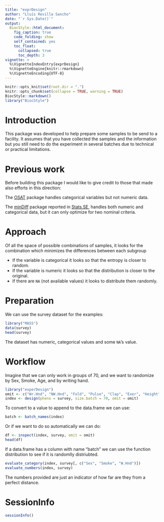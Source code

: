 ```yaml
---
title: "exprDesign"
author: "Lluís Revilla Sancho"
date: "`r Sys.Date()`"
output:
  BiocStyle::html_document:
    fig_caption: true
    code_folding: show
    self_contained: yes
    toc_float:
      collapsed: true
      toc_depth: 3
vignette: >
  %\VignetteIndexEntry{exprDesign}
  %\VignetteEngine{knitr::rmarkdown}
  %\VignetteEncoding{UTF-8}
---
```


```r
knitr::opts_knit$set(root.dir = ".")
knitr::opts_chunk$set(collapse = TRUE, warning = TRUE)
BiocStyle::markdown()
library("BiocStyle")
```

# Introduction

This package was developed to help prepare some samples to be send to a 
facility. It assumes that you have collected the samples and the information 
but you still need to do the experiment in several batches due to technical or 
practical limitations. 


# Previous work

Before building this package I would like to give credit to those that made 
also efforts in this direction:

The [OSAT](https://bioconductor.org/packages/OSAT/) package handles categorical 
variables but not numeric data.

The [minDiff](https://github.com/m-Py/minDiff) package reported in [Stats.SE](https://stats.stackexchange.com/a/326015/105234), handles both 
numeric and categorical data, but it can only optimize for two nominal criteria.


# Approach

Of all the space of possible combinations of samples, it looks for the
combination which minimizes the differences between each subgroup

 - If the variable is categorical it looks so that the entropy is closer to random.
 - If the variable is numeric it looks so that the distribution is closer to the original.
 - If there are `NA` (not available values) it looks to distribute them randomly.


# Preparation

We can use the survey dataset for the examples:
```r
library("MASS")
data(survey) 
head(survey)
```

The dataset has numeric, categorical values and some `NA`'s value.

# Workflow

Imagine that we can only work in groups of 70, and we want to randomize by Sex, 
Smoke, Age, and by writing hand.

```r
library("experDesign")
omit <- c("Wr.Hnd", "NW.Hnd", "Fold", "Pulse", "Clap", "Exer", "Height", "M.I")
index <- design(pheno = survey, size.batch = 70, omit = omit)
```
To convert to a value to append to the data.frame we can use:
```r
batch <- batch_names(index)
```

Or if we want to do so automatically we can do:
```r
df <- inspect(index, survey, omit = omit)
head(df)
```

If a data.frame has a column with name "batch" we can use the function distribution to see if it is randomlly distriubted.

```r
evaluate_category(index, survey[, c("Sex", "Smoke", "W.Hnd")])
evaluate_numbers(index, survey)
```

The numbers provided are just an indicator of how far are they from a perfect distance.

# SessionInfo

```r
sessionInfo()
```

